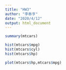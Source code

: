 ```yaml
---
title: "HW3"
author: "李泰亨"
date: "2020/4/12"
output: html_document
---
```

```r
summary(mtcars)
```

```r
hist(mtcars$mpg)
hist(mtcars$cyl)
hist(mtcars$hp)
```

```r
plot(mtcars$hp,mtcars$mpg)
```

